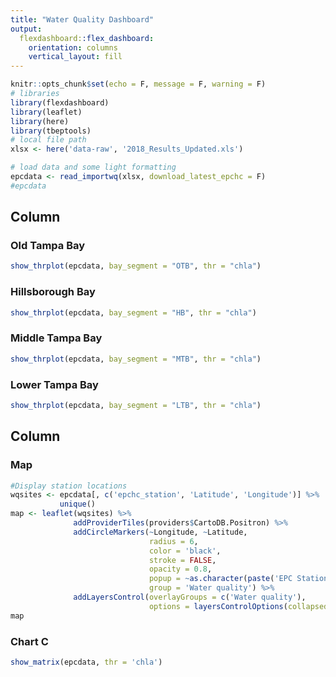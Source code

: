 ```yaml
---
title: "Water Quality Dashboard"
output: 
  flexdashboard::flex_dashboard:
    orientation: columns
    vertical_layout: fill
---
```


```r
knitr::opts_chunk$set(echo = F, message = F, warning = F)
# libraries
library(flexdashboard)
library(leaflet)
library(here)
library(tbeptools)
# local file path
xlsx <- here('data-raw', '2018_Results_Updated.xls')
```

```r
# load data and some light formatting
epcdata <- read_importwq(xlsx, download_latest_epchc = F)
#epcdata
```

Column {.tabset .tabset-fade data-width=650}
-----------------------------------------------------------------------

### Old Tampa Bay

```r
show_thrplot(epcdata, bay_segment = "OTB", thr = "chla")
```

### Hillsborough Bay

```r
show_thrplot(epcdata, bay_segment = "HB", thr = "chla")
```

### Middle Tampa Bay

```r
show_thrplot(epcdata, bay_segment = "MTB", thr = "chla")
```

### Lower Tampa Bay

```r
show_thrplot(epcdata, bay_segment = "LTB", thr = "chla")
```

Column {data-width=350}
-----------------------------------------------------------------------

### Map

```r
#Display station locations
wqsites <- epcdata[, c('epchc_station', 'Latitude', 'Longitude')] %>% 
           unique()                                                   
map <- leaflet(wqsites) %>%                                         
              addProviderTiles(providers$CartoDB.Positron) %>% 
              addCircleMarkers(~Longitude, ~Latitude,
                               radius = 6,
                               color = 'black',
                               stroke = FALSE,
                               opacity = 0.8,
                               popup = ~as.character(paste('EPC Station:', epchc_station)), 
                               group = 'Water quality') %>% 
              addLayersControl(overlayGroups = c('Water quality'),
                               options = layersControlOptions(collapsed = FALSE))
map
```

### Chart C

```r
show_matrix(epcdata, thr = 'chla')
```
